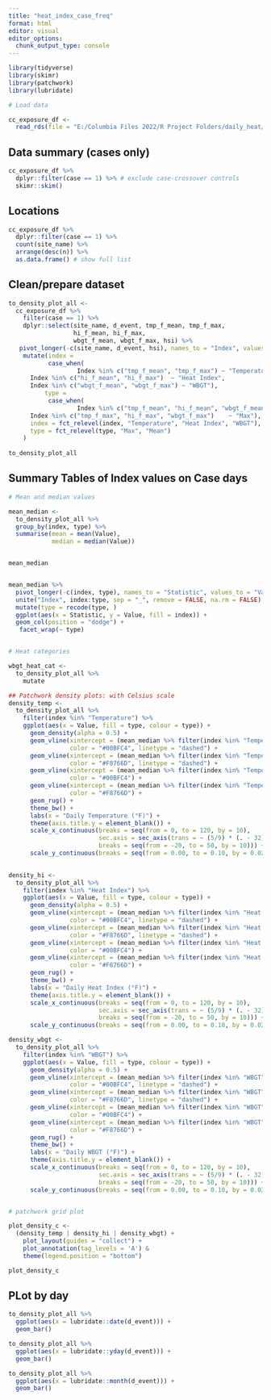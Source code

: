 ```yaml
---
title: "heat_index_case_freq"
format: html
editor: visual
editor_options: 
  chunk_output_type: console
---
```



```r

library(tidyverse)
library(skimr)
library(patchwork)
library(lubridate)

```




```r
# Load data

cc_exposure_df <-
  read_rds(file = "E:/Columbia Files 2022/R Project Folders/daily_heat/data/cc_exposure_df_rod.rds")

```


## Data summary (cases only)
```r

cc_exposure_df %>% 
  dplyr::filter(case == 1) %>% # exclude case-crossover controls
  skimr::skim()

```


## Locations

```r

cc_exposure_df %>% 
  dplyr::filter(case == 1) %>% 
  count(site_name) %>% 
  arrange(desc(n)) %>% 
  as.data.frame() # show full list

```


## Clean/prepare dataset
```r

to_density_plot_all <-
  cc_exposure_df %>%
    filter(case == 1) %>% 
    dplyr::select(site_name, d_event, tmp_f_mean, tmp_f_max,
                  hi_f_mean, hi_f_max,
                  wbgt_f_mean, wbgt_f_max, hsi) %>%
   pivot_longer(-c(site_name, d_event, hsi), names_to = "Index", values_to = "Value") %>% 
    mutate(index = 
           case_when(
                   Index %in% c("tmp_f_mean", "tmp_f_max") ~ "Temperature",
      Index %in% c("hi_f_mean", "hi_f_max")  ~ "Heat Index",
      Index %in% c("wbgt_f_mean", "wbgt_f_max") ~ "WBGT"),
          type = 
           case_when(
                   Index %in% c("tmp_f_mean", "hi_f_mean", "wbgt_f_mean") ~ "Mean",
      Index %in% c("tmp_f_max", "hi_f_max", "wbgt_f_max")    ~ "Max"),
      index = fct_relevel(index, "Temperature", "Heat Index", "WBGT"),
      type = fct_relevel(type, "Max", "Mean")
    ) 
  
to_density_plot_all

```


## Summary Tables of Index values on Case days
```r

# Mean and median values

mean_median <- 
  to_density_plot_all %>% 
  group_by(index, type) %>% 
  summarise(mean = mean(Value),
            median = median(Value)) 


mean_median


mean_median %>%
  pivot_longer(-c(index, type), names_to = "Statistic", values_to = "Value") %>%
  unite("Index", index:type, sep = "_", remove = FALSE, na.rm = FALSE) %>% 
  mutate(type = recode(type, )
  ggplot(aes(x = Statistic, y = Value, fill = index)) +
  geom_col(position = "dodge") + 
   facet_wrap(~ type)


# Heat categories

wbgt_heat_cat <-
  to_density_plot_all %>% 
    mutate


```


```r
## Patchwork density plots: with Celsius scale
density_temp <-
  to_density_plot_all %>% 
    filter(index %in% "Temperature") %>% 
    ggplot(aes(x = Value, fill = type, colour = type)) +
      geom_density(alpha = 0.5) +
      geom_vline(xintercept = (mean_median %>% filter(index %in% "Temperature" & type %in% "Mean"))$median, size = 1, 
                 color = "#00BFC4", linetype = "dashed") +
      geom_vline(xintercept = (mean_median %>% filter(index %in% "Temperature" & type %in% "Max"))$median, size = 1,
                 color = "#F8766D", linetype = "dashed") +
      geom_vline(xintercept = (mean_median %>% filter(index %in% "Temperature" & type %in% "Mean"))$mean, size = 1,
                 color = "#00BFC4") +
      geom_vline(xintercept = (mean_median %>% filter(index %in% "Temperature" & type %in% "Max"))$mean, size = 1,
                 color = "#F8766D") +
      geom_rug() +
      theme_bw() +
      labs(x = "Daily Temperature (°F)") +
      theme(axis.title.y = element_blank()) +
      scale_x_continuous(breaks = seq(from = 0, to = 120, by = 10),
                         sec.axis = sec_axis(trans = ~ (5/9) * (. - 32), name = "Daily Temperature (°C)",
                         breaks = seq(from = -20, to = 50, by = 10))) +
      scale_y_continuous(breaks = seq(from = 0.00, to = 0.10, by = 0.02), limits = c(0.00, 0.10)) 
                         

density_hi <-
  to_density_plot_all %>% 
    filter(index %in% "Heat Index") %>% 
    ggplot(aes(x = Value, fill = type, colour = type)) +
      geom_density(alpha = 0.5) +
      geom_vline(xintercept = (mean_median %>% filter(index %in% "Heat Index" & type %in% "Mean"))$median, size = 1, 
                 color = "#00BFC4", linetype = "dashed") +
      geom_vline(xintercept = (mean_median %>% filter(index %in% "Heat Index" & type %in% "Max"))$median, size = 1,
                 color = "#F8766D", linetype = "dashed") +
      geom_vline(xintercept = (mean_median %>% filter(index %in% "Heat Index" & type %in% "Mean"))$mean, size = 1,
                 color = "#00BFC4") +
      geom_vline(xintercept = (mean_median %>% filter(index %in% "Heat Index" & type %in% "Max"))$mean, size = 1,
                 color = "#F8766D") +
      geom_rug() +
      theme_bw() +
      labs(x = "Daily Heat Index (°F)") +
      theme(axis.title.y = element_blank()) +
      scale_x_continuous(breaks = seq(from = 0, to = 120, by = 10),
                         sec.axis = sec_axis(trans = ~ (5/9) * (. - 32), name = "Daily Heat Index (°C)",
                         breaks = seq(from = -20, to = 50, by = 10))) +
      scale_y_continuous(breaks = seq(from = 0.00, to = 0.10, by = 0.02), limits = c(0.00, 0.10))

density_wbgt <-
  to_density_plot_all %>% 
    filter(index %in% "WBGT") %>% 
    ggplot(aes(x = Value, fill = type, colour = type)) +
      geom_density(alpha = 0.5) +
      geom_vline(xintercept = (mean_median %>% filter(index %in% "WBGT" & type %in% "Mean"))$median, size = 1, 
                 color = "#00BFC4", linetype = "dashed") +
      geom_vline(xintercept = (mean_median %>% filter(index %in% "WBGT" & type %in% "Max"))$median, size = 1,
                 color = "#F8766D", linetype = "dashed") +
      geom_vline(xintercept = (mean_median %>% filter(index %in% "WBGT" & type %in% "Mean"))$mean, size = 1,
                 color = "#00BFC4") +
      geom_vline(xintercept = (mean_median %>% filter(index %in% "WBGT" & type %in% "Max"))$mean, size = 1,
                 color = "#F8766D") +
      geom_rug() +
      theme_bw() +
      labs(x = "Daily WBGT (°F)") +
      theme(axis.title.y = element_blank()) +
      scale_x_continuous(breaks = seq(from = 0, to = 120, by = 10),
                         sec.axis = sec_axis(trans = ~ (5/9) * (. - 32), name = "Daily WBGT (°C)",
                         breaks = seq(from = -20, to = 50, by = 10))) +
      scale_y_continuous(breaks = seq(from = 0.00, to = 0.10, by = 0.02), limits = c(0.00, 0.10))


# patchwork grid plot

plot_density_c <-
  (density_temp | density_hi | density_wbgt) + 
    plot_layout(guides = "collect") + 
    plot_annotation(tag_levels = 'A') & 
    theme(legend.position = "bottom")

plot_density_c
```


## PLot by day

```r

to_density_plot_all %>% 
  ggplot(aes(x = lubridate::date(d_event))) +
  geom_bar()

to_density_plot_all %>% 
  ggplot(aes(x = lubridate::yday(d_event))) +
  geom_bar()

to_density_plot_all %>% 
  ggplot(aes(x = lubridate::month(d_event))) +
  geom_bar()
  
```

